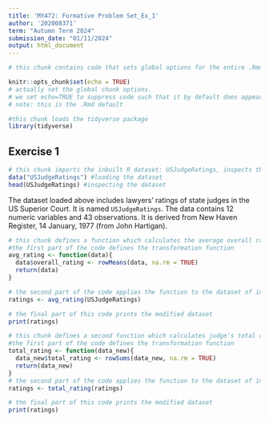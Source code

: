 ```yaml
---
title: 'MY472: Formative Problem Set_Ex_1'
author: '202008371'
term: "Autumn Term 2024"
submission_date: "01/11/2024"
output: html_document
---
```

```r
# this chunk contains code that sets global options for the entire .Rmd. 

knitr::opts_chunk$set(echo = TRUE)
# actually set the global chunk options. 
# we set echo=TRUE to suppress code such that it by default does appear throughout the document. 
# note: this is the .Rmd default
```

```r
#this chunk loads the tidyverse package
library(tidyverse)
```

## Exercise 1
```r
# this chunk imports the inbuilt R dataset: USJudgeRatings, inspects the data.
data("USJudgeRatings") #loading the dataset
head(USJudgeRatings) #inspecting the dataset
```
The dataset loaded above includes lawyers' ratings of state judges in the US Superior Court. It is named `USJudgeRatings`. The data contains 12 numeric variables and 43 observations. It is derived from New Haven Register, 14 January, 1977 (from John Hartigan).

```r
# this chunk defines a function which calculates the average overall rating of each judge out of 10.
#the first part of the code defines the transformation function
avg_rating <- function(data){
  data$overall_rating <- rowMeans(data, na.rm = TRUE)
  return(data)
}

# the second part of the code applies the function to the dataset of interest and saves the transformed dataset in a new variable.
ratings <- avg_rating(USJudgeRatings)

# the final part of this code prints the modified dataset
print(ratings)
```

```r
# this chunk defines a second function which calculates judge's total rating out of 120.
#the first part of the code defines the transformation function
total_rating <- function(data_new){
  data_new$total_rating <- rowSums(data_new, na.rm = TRUE)
  return(data_new)
}
# the second part of the code applies the function to the dataset of interest and saves the transformed dataset.
ratings <- total_rating(ratings)

# the final part of this code prints the modified dataset
print(ratings)
```
